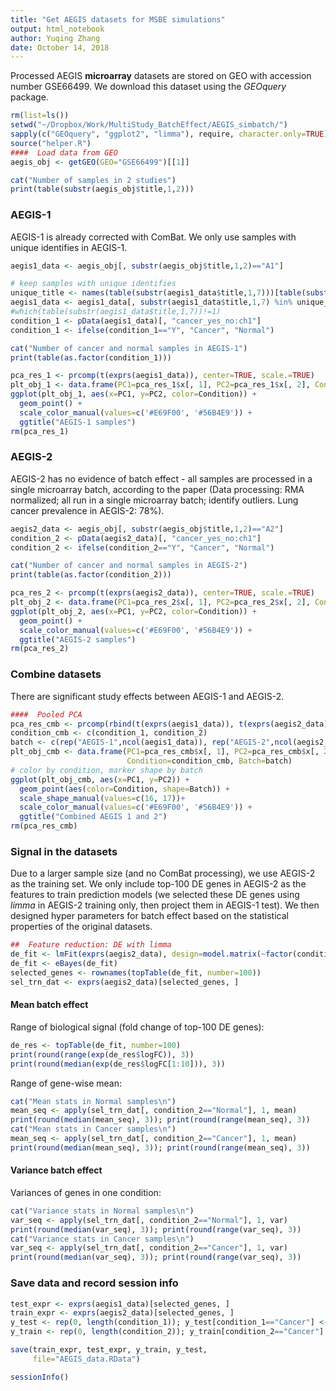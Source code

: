 ```yaml
---
title: "Get AEGIS datasets for MSBE simulations"
output: html_notebook
author: Yuqing Zhang
date: October 14, 2018
---
```


Processed AEGIS **microarray** datasets are stored on GEO with accession number GSE66499. We download this dataset using the *GEOquery* package.

```r
rm(list=ls())
setwd("~/Dropbox/Work/MultiStudy_BatchEffect/AEGIS_simbatch/")
sapply(c("GEOquery", "ggplot2", "limma"), require, character.only=TRUE)
source("helper.R")
####  Load data from GEO
aegis_obj <- getGEO(GEO="GSE66499")[[1]]
```

```r
cat("Number of samples in 2 studies")
print(table(substr(aegis_obj$title,1,2)))
```


### AEGIS-1

AEGIS-1 is already corrected with ComBat. We only use samples with unique identifies in AEGIS-1. 

```r
aegis1_data <- aegis_obj[, substr(aegis_obj$title,1,2)=="A1"]

# keep samples with unique identifies
unique_title <- names(table(substr(aegis1_data$title,1,7)))[table(substr(aegis1_data$title,1,7))==1]
aegis1_data <- aegis1_data[, substr(aegis1_data$title,1,7) %in% unique_title]
#which(table(substr(aegis1_data$title,1,7))!=1)
condition_1 <- pData(aegis1_data)[, "cancer_yes_no:ch1"]
condition_1 <- ifelse(condition_1=="Y", "Cancer", "Normal")

cat("Number of cancer and normal samples in AEGIS-1")
print(table(as.factor(condition_1)))
```

```r
pca_res_1 <- prcomp(t(exprs(aegis1_data)), center=TRUE, scale.=TRUE)
plt_obj_1 <- data.frame(PC1=pca_res_1$x[, 1], PC2=pca_res_1$x[, 2], Condition=condition_1)
ggplot(plt_obj_1, aes(x=PC1, y=PC2, color=Condition)) + 
  geom_point() +
  scale_color_manual(values=c('#E69F00', '#56B4E9')) +
  ggtitle("AEGIS-1 samples")
rm(pca_res_1)
```


### AEGIS-2

AEGIS-2 has no evidence of batch effect - all samples are processed in a single microarray batch, according to the paper (Data processing: RMA normalized; all run in a single microarray batch; identify outliers. Lung cancer prevalence in AEGIS-2: 78%).

```r
aegis2_data <- aegis_obj[, substr(aegis_obj$title,1,2)=="A2"]
condition_2 <- pData(aegis2_data)[, "cancer_yes_no:ch1"]
condition_2 <- ifelse(condition_2=="Y", "Cancer", "Normal")

cat("Number of cancer and normal samples in AEGIS-2")
print(table(as.factor(condition_2)))
```

```r
pca_res_2 <- prcomp(t(exprs(aegis2_data)), center=TRUE, scale.=TRUE)
plt_obj_2 <- data.frame(PC1=pca_res_2$x[, 1], PC2=pca_res_2$x[, 2], Condition=condition_2)
ggplot(plt_obj_2, aes(x=PC1, y=PC2, color=Condition)) + 
  geom_point() +
  scale_color_manual(values=c('#E69F00', '#56B4E9')) +
  ggtitle("AEGIS-2 samples")
rm(pca_res_2)
```


### Combine datasets

There are significant study effects between AEGIS-1 and AEGIS-2.

```r
####  Pooled PCA
pca_res_cmb <- prcomp(rbind(t(exprs(aegis1_data)), t(exprs(aegis2_data))), center=TRUE, scale.=TRUE)
condition_cmb <- c(condition_1, condition_2)
batch <- c(rep("AEGIS-1",ncol(aegis1_data)), rep("AEGIS-2",ncol(aegis2_data)))
plt_obj_cmb <- data.frame(PC1=pca_res_cmb$x[, 1], PC2=pca_res_cmb$x[, 2], 
                          Condition=condition_cmb, Batch=batch)
# color by condition, marker shape by batch
ggplot(plt_obj_cmb, aes(x=PC1, y=PC2)) + 
  geom_point(aes(color=Condition, shape=Batch)) +
  scale_shape_manual(values=c(16, 17))+
  scale_color_manual(values=c('#E69F00', '#56B4E9')) +
  ggtitle("Combined AEGIS 1 and 2")
rm(pca_res_cmb)
```



### Signal in the datasets

Due to a larger sample size (and no ComBat processing), we use AEGIS-2 as the training set. We only include top-100 DE genes in AEGIS-2 as the features to train prediction models (we selected these DE genes using *limma* in AEGIS-2 training only, then project them in AEGIS-1 test). We then designed hyper parameters for batch effect based on the statistical properties of the original datasets. 

```r
##  Feature reduction: DE with limma
de_fit <- lmFit(exprs(aegis2_data), design=model.matrix(~factor(condition_2, levels=c("Normal", "Cancer"))))
de_fit <- eBayes(de_fit)
selected_genes <- rownames(topTable(de_fit, number=100))
sel_trn_dat <- exprs(aegis2_data)[selected_genes, ]
```

#### Mean batch effect

Range of biological signal (fold change of top-100 DE genes):

```r
de_res <- topTable(de_fit, number=100)
print(round(range(exp(de_res$logFC)), 3))
print(round(median(exp(de_res$logFC[1:10])), 3))
```

Range of gene-wise mean:

```r
cat("Mean stats in Normal samples\n")
mean_seq <- apply(sel_trn_dat[, condition_2=="Normal"], 1, mean)
print(round(median(mean_seq), 3)); print(round(range(mean_seq), 3))
cat("Mean stats in Cancer samples\n")
mean_seq <- apply(sel_trn_dat[, condition_2=="Cancer"], 1, mean)
print(round(median(mean_seq), 3)); print(round(range(mean_seq), 3))
```

#### Variance batch effect

Variances of genes in one condition:

```r
cat("Variance stats in Normal samples\n")
var_seq <- apply(sel_trn_dat[, condition_2=="Normal"], 1, var)
print(round(median(var_seq), 3)); print(round(range(var_seq), 3))
cat("Variance stats in Cancer samples\n")
var_seq <- apply(sel_trn_dat[, condition_2=="Cancer"], 1, var)
print(round(median(var_seq), 3)); print(round(range(var_seq), 3))
```


### Save data and record session info

```r
test_expr <- exprs(aegis1_data)[selected_genes, ]
train_expr <- exprs(aegis2_data)[selected_genes, ]
y_test <- rep(0, length(condition_1)); y_test[condition_1=="Cancer"] <- 1; y_test=as.factor(y_test)
y_train <- rep(0, length(condition_2)); y_train[condition_2=="Cancer"] <- 1; y_train=as.factor(y_train)

save(train_expr, test_expr, y_train, y_test, 
     file="AEGIS_data.RData")

sessionInfo()
```

